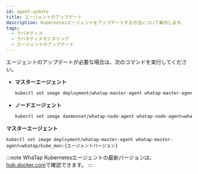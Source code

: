 ```yaml
---
id: agent-update
title: エージェントのアップデート
description: Kubernetesエージェントをアップデートする方法について案内します。
tags:
  - クバネティス
  - クバネティスモニタリング
  - エージェントのアップデート
---
```



エージェントのアップデートが必要な場合は、次のコマンドを実行してください。

<Tabs groupId='k8stype'>

<TabItem value='kubernetes' label='KUBERNETES' default>

-   **マスターエージェント**

    ```bash
    kubectl set image deployment/whatap-master-agent whatap-master-agent=whatap/kube_mon:{エージェントバージョン} -n whatap-monitoring
    ```

-   **ノードエージェント**

    ```bash
    kubectl set image daemonset/whatap-node-agent whatap-node-agent=whatap/kube_mon:{エージェントバージョン} -n whatap-monitoring
    ```

</TabItem>

<TabItem value='eksfragate' label='EKS Fargate'>

**マスターエージェント**

```
kubectl set image deployment/whatap-master-agent whatap-master-agent=whatap/kube_mon:{エージェントバージョン}
```

</TabItem>

</Tabs>

:::note
WhaTap Kubernetesエージェントの最新バージョンは、[hub.docker.com](https://hub.docker.com/r/whatap/kube_mon/tags)で確認できます。
:::
